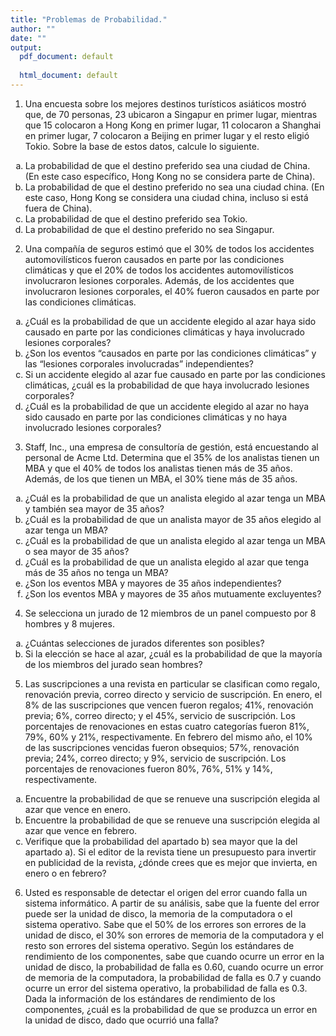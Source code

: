 ```yaml
---
title: "Problemas de Probabilidad."
author: ""
date: ""
output:
  pdf_document: default
              
  html_document: default
---
```

1. Una encuesta sobre los mejores destinos turísticos asiáticos mostró que, de 70 personas, 23 ubicaron a Singapur en primer lugar, mientras que 15 colocaron a Hong Kong en primer lugar, 11 colocaron a Shanghai en primer lugar, 7 colocaron a Beijing en primer lugar y el resto eligió Tokio. Sobre la base de estos datos, calcule lo siguiente.
a. La probabilidad de que el destino preferido sea una ciudad de China. (En este caso específico, Hong Kong no se considera parte de China).
a. La probabilidad de que el destino preferido no sea una ciudad china. (En este caso, Hong Kong se considera una ciudad china, incluso si está fuera de China).
a. La probabilidad de que el destino preferido sea Tokio.
a. La probabilidad de que el destino preferido no sea Singapur.

2. Una compañía de seguros estimó que el $30\%$ de todos los accidentes automovilísticos fueron causados en parte por las condiciones climáticas y que el $20\%$ de todos los accidentes automovilísticos involucraron lesiones corporales. Además, de los accidentes que involucraron lesiones corporales, el $40\%$ fueron causados en parte por las condiciones climáticas.
a. ¿Cuál es la probabilidad de que un accidente elegido al azar haya sido causado en parte por las condiciones climáticas y haya involucrado lesiones corporales?
a. ¿Son los eventos "causados en parte por las condiciones climáticas" y las "lesiones corporales involucradas" independientes?
a. Si un accidente elegido al azar fue causado en parte por las condiciones climáticas, ¿cuál es la probabilidad de que haya involucrado lesiones corporales?
a. ¿Cuál es la probabilidad de que un accidente elegido al azar no haya sido causado en parte por las condiciones climáticas y no haya involucrado lesiones corporales?

3. Staff, Inc., una empresa de consultoría de gestión, está encuestando al personal de Acme Ltd. Determina que el $35\%$ de los analistas tienen un MBA y que el $40\%$ de todos los analistas tienen más de 35 años. Además, de los que tienen un MBA, el $30\%$ tiene más de 35 años.
a. ¿Cuál es la probabilidad de que un analista elegido al azar tenga un MBA y también sea mayor de 35 años?
a. ¿Cuál es la probabilidad de que un analista mayor de 35 años elegido al azar tenga un MBA?
a. ¿Cuál es la probabilidad de que un analista elegido al azar tenga un MBA o sea mayor de 35 años?
a. ¿Cuál es la probabilidad de que un analista elegido al azar que tenga más de 35 años no tenga un MBA?
a. ¿Son los eventos MBA y mayores de 35 años independientes?
a. ¿Son los eventos MBA y mayores de 35 años mutuamente excluyentes?

4. Se selecciona un jurado de 12 miembros de un panel compuesto por 8 hombres y 8 mujeres.
a. ¿Cuántas selecciones de jurados diferentes son posibles?
a. Si la elección se hace al azar, ¿cuál es la probabilidad de que la mayoría de los miembros del jurado sean hombres?

5. Las suscripciones a una revista en particular se clasifican como regalo, renovación previa, correo directo y servicio de suscripción. En enero, el $8\%$ de las suscripciones que vencen fueron regalos; $41\%$, renovación previa; $6\%$, correo directo; y el $45\%$, servicio de suscripción. Los porcentajes de renovaciones en estas cuatro categorías fueron $81\%$, $79\%$, $60\%$ y $21\%$, respectivamente. En febrero del mismo año, el $10\%$ de las suscripciones vencidas fueron obsequios; $57\%$, renovación previa; $24\%$, correo directo; y $9\%$, servicio de suscripción.
Los porcentajes de renovaciones fueron $80\%$, $76\%$, $51\%$ y $14\%$, respectivamente.
a. Encuentre la probabilidad de que se renueve una suscripción elegida al azar que vence en enero.
a. Encuentre la probabilidad de que se renueve una suscripción elegida al azar que vence en febrero.
a. Verifique que la probabilidad del apartado b) sea mayor que la del apartado a). Si el editor de la revista tiene un presupuesto para invertir en publicidad de la revista, ¿dónde crees que es mejor que invierta, en enero o en febrero?

6. Usted es responsable de detectar el origen del error cuando falla un sistema informático. A partir de su análisis, sabe que la fuente del error puede ser la unidad de disco, la memoria de la computadora o el sistema operativo. Sabe que el $50\%$ de los errores son errores de la unidad de disco, el $30\%$ son errores de memoria de la computadora y el resto son errores del sistema operativo. Según los estándares de rendimiento de los componentes, sabe que cuando ocurre un error en la unidad de disco, la probabilidad de falla es $0.60$, cuando ocurre un error de memoria de la computadora, la probabilidad de falla es $0.7$ y cuando ocurre un error del sistema operativo, la probabilidad de falla es $0.3$. Dada la información de los estándares de rendimiento de los componentes, ¿cuál es la probabilidad de que se produzca un error en la unidad de disco, dado que ocurrió una falla?

